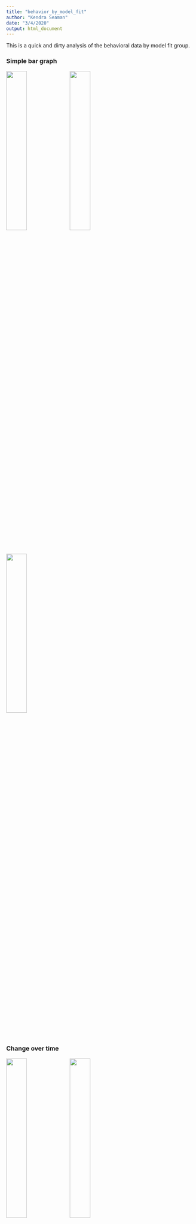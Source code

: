 ```yaml
---
title: "behavior_by_model_fit"
author: "Kendra Seaman"
date: "3/4/2020"
output: html_document
---
```


This is a quick and dirty analysis of the behavioral data by model fit group.

### Simple bar graph

![](../figs/2alpha_beh_age_grp_means.png){ width=33% } ![](../figs/1alpha_beh_age_grp_means.png){ width=33% } ![](../figs/baseline_beh_age_grp_means.png){ width=33% }

### Change over time

![](../figs/2alpha_all_beh_over_time.png){ width=33% } ![](../figs/1alpha_all_beh_over_time.png){ width=33% } ![](../figs/baseline_all_beh_over_time.png){ width=33% }

### Trustworthy - Untrustworthy

![](../figs/2alpha_grp_means_tu_diff_score.png){ width=33% } ![](../figs/1alpha_grp_means_tu_diff_score.png){ width=33% } ![](../figs/baseline_grp_means_tu_diff_score.png){ width=33% }